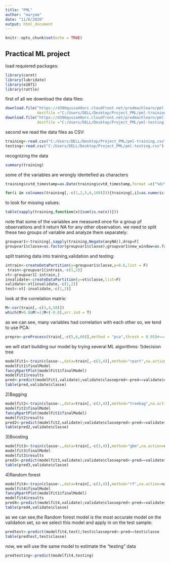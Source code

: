 ```yaml
---
title: "PML"
author: "maryam"
date: "11/6/2020"
output: html_document
---
```


```r
knitr::opts_chunk$set(echo = TRUE)
```

## Practical ML project
load requiered packages:
```r
library(caret)
library(lubridate)
library(e1071)
library(rattle)
```

first of all we download the data files:
```r
download.file("https://d396qusza40orc.cloudfront.net/predmachlearn/pml-training.csv",
              destfile ="C:/Users/DELL/Desktop/Project_PML/pml-training.csv" )
download.file("https://d396qusza40orc.cloudfront.net/predmachlearn/pml-testing.csv",
              destfile ="C:/Users/DELL/Desktop/Project_PML/pml-testing.csv" )

```
second we read the data files as CSV:
```r
training<-read.csv("C:/Users/DELL/Desktop/Project_PML/pml-training.csv")
testing<-read.csv("C:/Users/DELL/Desktop/Project_PML/pml-testing.csv")
```
recognizing the data
```r
summary(training)
```
some of the variables are wrongly identefied as characters
```r
training$cvtd_timestamp=as.Date(training$cvtd_timestamp,format =c("%d/%m/%y"))

for(i in colnames(training[,-c(1,2,5,6,160)])){training[,i]=as.numeric(training[,i])}

```

to look for missing values:
```r
table(sapply(training,function(x){sum(is.na(x))}))
```

note that some of the variables are measured once for a group pf observations and it return NA
for any other observation.
we need to split these two groups of variable and analyze them separately:
```r
groupvar1<-training[,sapply(training,Negate(anyNA)),drop=F]
groupvar1$classe=as.factor(groupvar1$classe);groupvar1$new_window=as.factor(groupvar1$new_window)

```

split training data into training,validation and testing:
```r
intrain<-createDataPartition(y=groupvar1$classe,p=0.6,list = F)
 train<-groupvar1[intrain,-c(1,2)]
vt<-groupvar1[-intrain,]
invalidate<-createDataPartition(y=vt$classe,list=F)
validate<-vt[invalidate,-c(1,2)]
test<-vt[-invalidate,-c(1,2)]
```
look at the correlation matrix:
```r
M<-cor(train[,-c(3,4,58)])
which(M>0.8&M!=1|M<(-0.8),arr.ind = T)
```
as we can see, many variables had correlation with each other so, we tend to use PCA:
```r
prepro<-preProcess(train[,-c(5,6,60)],method = "pca",thresh = 0.95)#====>27 PC needed
```
we will start building our model by trying several ML algorithms:
1)decision tree
```r
modelFit1<-train(classe~.,data=train[,-c(3,4)],method="rpart",na.action=na.exclude)
modelFit1$finalModel
fancyRpartPlot(modelFit1$finalModel)
modelFit1$results
pred<-predict(modelFit1,validate);validate$classepred<-pred==validate$classe
table(pred,validate$classe)
```
2)Bagging
```r
modelfit2<-train(classe~.,data=train[,-c(3,4)],method="treebag",na.action=na.exclude)
modelfit2$finalModel
fancyRpartPlot(modelFit1$finalModel)
modelfit2$results
pred2<-predict(modelfit2,validate);validate$classepred<-pred==validate$classe
table(pred2,validate$classe)
```
3)Boosting
```r
modelfit3<-train(classe~.,data=train[,-c(3,4)],method="gbm",na.action=na.exclude)
modelfit3$finalModel
modelfit3$results
pred3<-predict(modelfit3,validate);validate$classepred<-pred==validate$classe
table(pred3,validate$classe)
```
4)Random forest
```r
modelfit4<-train(classe~.,data=train[,-c(3,4)],method="rf",na.action=na.exclude)
modelfit4$finalModel
fancyRpartPlot(modelFit1$finalModel)
modelfit4$results
pred4<-predict(modelfit4,validate);validate$classepred<-pred==validate$classe
table(pred4,validate$classe)
```
as we can see,the Random forest model is the most accurate model on the validation set, so we select this model and apply in on the test sample:
```r
predtest<-predict(modelfit4,test);test$classepred<-pred==test$classe
table(predtest,test$classe)

```
now, we will use the same model to estimate the "testing" data
```r
predtesting<-predict(modelfit4,testing)
```

